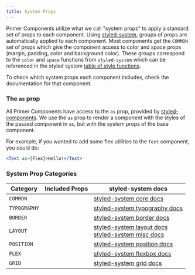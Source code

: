 ```yaml
---
title: System Props
---
```



Primer Components utilize what we call "system props" to apply a standard set of props to each component. Using [styled-system](https://github.com/jxnblk/styled-system), groups of props are automatically applied to each component. Most components get the `COMMON` set of props which give the component access to color and space props (margin, padding, color and background color). These groups correspond to the `color` and `space` functions from `styled-system` which can be referenced in the styled system [table of style functions](https://github.com/jxnblk/styled-system/blob/master/docs/table.md#core).

To check which system props each component includes, check the documentation for that component.

### The `as` prop
All Primer Components have access to the `as` prop, provided by [styled-components](https://www.styled-components.com/docs/api#as-polymorphic-prop). We use the `as` prop to render a component with the styles of the passed component in `as`, but with the system props of the base component.

For example, if you wanted to add some flex utilities to the `Text` component, you could do:

```.jsx
<Text as={Flex}>Hello!</Text>
```


### System Prop Categories

| Category       | Included Props           | styled-system docs  |
|-----|--------|--------|
| `COMMON`| <PropsList systemProps={COMMON}/>| [styled-system core docs](https://github.com/jxnblk/styled-system/blob/master/docs/table.md#core) |
| `TYPOGRAPHY`| <PropsList systemProps={TYPOGRAPHY}/> | [styled-system typography docs](https://github.com/jxnblk/styled-system/blob/master/docs/table.md#typography) |
| `BORDER`| <PropsList systemProps={BORDER}/> | [styled-system border docs](https://github.com/jxnblk/styled-system/blob/master/docs/table.md#misc) |
| `LAYOUT` | <PropsList systemProps={LAYOUT}/>| [styled-system layout docs](https://github.com/jxnblk/styled-system/blob/master/docs/table.md#layout) <br/> [styled-system misc docs](https://github.com/jxnblk/styled-system/blob/master/docs/table.md#misc) |
| `POSITION` | <PropsList systemProps={POSITION}/>| [styled-system position docs](https://github.com/jxnblk/styled-system/blob/master/docs/table.md#position)
| `FLEX` | <PropsList systemProps={FLEX}/> | [styled-system flexbox docs](https://github.com/jxnblk/styled-system/blob/master/docs/table.md#flexbox) |
| `GRID` | <PropsList systemProps={GRID}/> | [styled-system grid docs](https://github.com/styled-system/styled-system/blob/master/docs/table.md#grid-layout) |

